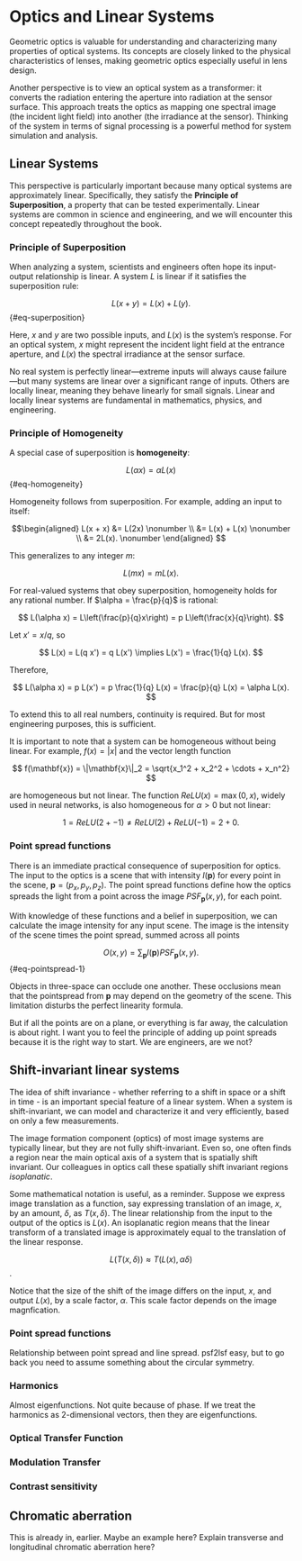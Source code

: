 # Optics and Linear Systems {#sec-optics-linear}
Geometric optics is valuable for understanding and characterizing many properties of optical systems. Its concepts are closely linked to the physical characteristics of lenses, making geometric optics especially useful in lens design.

Another perspective is to view an optical system as a transformer: it converts the radiation entering the aperture into radiation at the sensor surface. This approach treats the optics as mapping one spectral image (the incident light field) into another (the irradiance at the sensor). Thinking of the system in terms of signal processing is a powerful method for system simulation and analysis.

## Linear Systems
This perspective is particularly important because many optical systems are approximately linear. Specifically, they satisfy the **Principle of Superposition**, a property that can be tested experimentally. Linear systems are common in science and engineering, and we will encounter this concept repeatedly throughout the book.

### Principle of Superposition
When analyzing a system, scientists and engineers often hope its input-output relationship is linear. A system $L$ is linear if it satisfies the superposition rule:

$$
L(x + y) = L(x) + L(y).
$$ {#eq-superposition}

Here, $x$ and $y$ are two possible inputs, and $L(x)$ is the system's response. For an optical system, $x$ might represent the incident light field at the entrance aperture, and $L(x)$ the spectral irradiance at the sensor surface.

No real system is perfectly linear—extreme inputs will always cause failure—but many systems are linear over a significant range of inputs. Others are locally linear, meaning they behave linearly for small signals. Linear and locally linear systems are fundamental in mathematics, physics, and engineering.

### Principle of Homogeneity
A special case of superposition is **homogeneity**:

$$
L(\alpha x) = \alpha L(x)
$$ {#eq-homogeneity}

Homogeneity follows from superposition. For example, adding an input to itself:

$$\begin{aligned}
L(x + x) &= L(2x) \nonumber  \\ 
&= L(x) + L(x) \nonumber \\
&= 2L(x). \nonumber
\end{aligned}
$$

This generalizes to any integer $m$:

$$
L(m x) = m L(x).
$$

::: {.callout-note title="Extension to Rational Numbers" collapse="true"}

For real-valued systems that obey superposition, homogeneity holds for any rational number. If $\alpha = \frac{p}{q}$ is rational:

$$
L(\alpha x) = L\left(\frac{p}{q}x\right) = p L\left(\frac{x}{q}\right).
$$

Let $x' = x/q$, so

$$
L(x) = L(q x') = q L(x') \implies L(x') = \frac{1}{q} L(x).
$$

Therefore,

$$
L(\alpha x) = p L(x') = p \frac{1}{q} L(x) = \frac{p}{q} L(x) = \alpha L(x).
$$

To extend this to all real numbers, continuity is required. But for most engineering purposes, this is sufficient.
:::

It is important to note that a system can be homogeneous without being linear. For example, $f(x) = |x|$ and the vector length function

$$
f(\mathbf{x}) = \|\mathbf{x}\|_2 = \sqrt{x_1^2 + x_2^2 + \cdots + x_n^2}
$$

are homogeneous but not linear. The function $ReLU(x) = \max(0, x)$, widely used in neural networks, is also homogeneous for $\alpha > 0$ but not linear:

$$
1 = ReLU(2 + -1) \neq ReLU(2) + ReLU(-1) = 2 + 0.
$$


### Point spread functions
There is an immediate practical consequence of superposition for optics.  The input to the optics is a scene that with intensity $I(\mathbf{p})$ for every point in the scene, $\mathbf{p} = (p_x, p_y, p_z)$. The point spread functions define how the optics spreads the light from a point across the image $PSF_\mathbf{p}(x,y)$, for each point. 

With knowledge of these functions and a belief in superposition, we can calculate the image intensity for any input scene. The image is the intensity of the scene times the point spread, summed across all points

$$
O(x,y) = \sum_{\mathbf{p}} I(\mathbf{p}) PSF_\mathbf{p}(x,y) .
$$ {#eq-pointspread-1}

::: {.callout-note title="PSF limitation" collapse="true"}
Objects in three-space can occlude one another.  These occlusions mean that the pointspread from $\mathbf{p}$ may depend on the geometry of the scene. This limitation disturbs the perfect linearity formula. 

But if all the points are on a plane, or everything is far away, the calculation is about right. I want you to feel the principle of adding up point spreads because it is the right way to start. We are engineers, are we not?
:::

## Shift-invariant linear systems

The idea of shift invariance - whether referring to a shift in space or a shift in time - is an important special feature of a linear system. When a system is shift-invariant, we can model and characterize it and very efficiently, based on only a few measurements.

The image formation component (optics) of most image systems are typically linear, but they are not fully shift-invariant.  Even so, one often finds a region near the main optical axis of a system that is spatially shift invariant. Our colleagues in optics call these spatially shift invariant regions *isoplanatic*.  

Some mathematical notation is useful, as a reminder. Suppose we express image translation as a function, say expressing translation of an image, $x$, by an amount, $\delta$, as $T(x,\delta)$. The linear relationship from the input to the output of the optics is $L(x)$. An isoplanatic region means that the linear transform of a translated image is approximately equal to the translation of the linear response. 

$$L(T(x,\delta)) \approx T(L(x),\alpha \delta)$$.  

Notice that the size of the shift of the image differs on the input, $x$, and output $L(x)$, by a scale factor, $\alpha$. This scale factor depends on the image magnfication.

### Point spread functions


Relationship between point spread and line spread. psf2lsf easy, but to go back you need to assume something about the circular symmetry.

### Harmonics 
Almost eigenfunctions.  Not quite because of phase.  If we treat the harmonics as 2-dimensional vectors, then they are eigenfunctions.

### Optical Transfer Function

### Modulation Transfer

### Contrast sensitivity

## Chromatic aberration

This is already in, earlier.  Maybe an example here? Explain transverse and longitudinal chromatic aberration here? 





